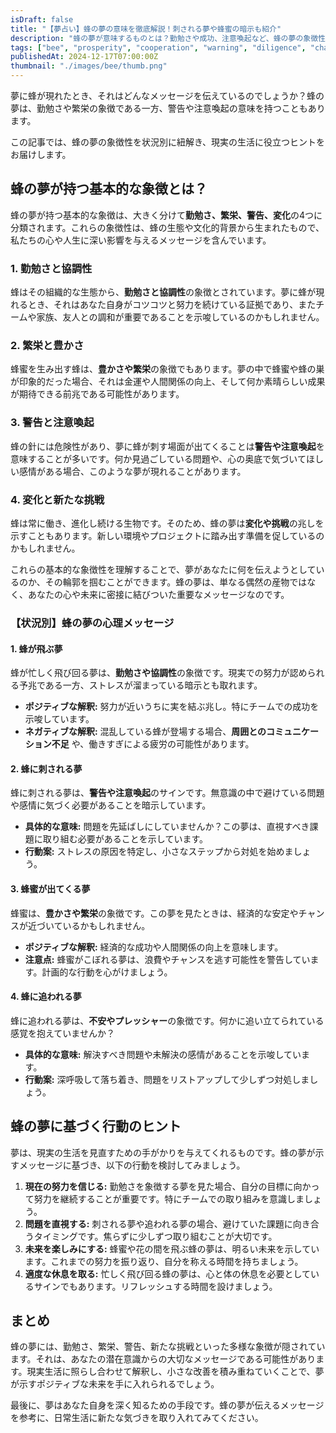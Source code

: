 ```yaml
---
isDraft: false
title: "【夢占い】蜂の夢の意味を徹底解説！刺される夢や蜂蜜の暗示も紹介"
description: "蜂の夢が意味するものとは？勤勉さや成功、注意喚起など、蜂の夢の象徴性を状況別に解説します。心理メッセージを現実に活かすヒントも必見！"
tags: ["bee", "prosperity", "cooperation", "warning", "diligence", "change", "stress", "success"]
publishedAt: 2024-12-17T07:00:00Z
thumbnail: "./images/bee/thumb.png"
---
```


夢に蜂が現れたとき、それはどんなメッセージを伝えているのでしょうか？蜂の夢は、勤勉さや繁栄の象徴である一方、警告や注意喚起の意味を持つこともあります。

この記事では、蜂の夢の象徴性を状況別に紐解き、現実の生活に役立つヒントをお届けします。

<TableOfContents />

<AdUnit />

## 蜂の夢が持つ基本的な象徴とは？

蜂の夢が持つ基本的な象徴は、大きく分けて<strong>勤勉さ、繁栄、警告、変化</strong>の4つに分類されます。これらの象徴性は、蜂の生態や文化的背景から生まれたもので、私たちの心や人生に深い影響を与えるメッセージを含んでいます。

### 1. 勤勉さと協調性

蜂はその組織的な生態から、<strong>勤勉さと協調性</strong>の象徴とされています。夢に蜂が現れるとき、それはあなた自身がコツコツと努力を続けている証拠であり、またチームや家族、友人との調和が重要であることを示唆しているのかもしれません。

### 2. 繁栄と豊かさ

蜂蜜を生み出す蜂は、<strong>豊かさや繁栄</strong>の象徴でもあります。夢の中で蜂蜜や蜂の巣が印象的だった場合、それは金運や人間関係の向上、そして何か素晴らしい成果が期待できる前兆である可能性があります。

### 3. 警告と注意喚起

蜂の針には危険性があり、夢に蜂が刺す場面が出てくることは<strong>警告や注意喚起</strong>を意味することが多いです。何か見過ごしている問題や、心の奥底で気づいてほしい感情がある場合、このような夢が現れることがあります。

### 4. 変化と新たな挑戦

蜂は常に働き、進化し続ける生物です。そのため、蜂の夢は<strong>変化や挑戦</strong>の兆しを示すこともあります。新しい環境やプロジェクトに踏み出す準備を促しているのかもしれません。

これらの基本的な象徴性を理解することで、夢があなたに何を伝えようとしているのか、その輪郭を掴むことができます。蜂の夢は、単なる偶然の産物ではなく、あなたの心や未来に密接に結びついた重要なメッセージなのです。

### 【状況別】蜂の夢の心理メッセージ

#### 1. 蜂が飛ぶ夢

蜂が忙しく飛び回る夢は、<strong>勤勉さや協調性</strong>の象徴です。現実での努力が認められる予兆である一方、ストレスが溜まっている暗示とも取れます。

- <strong>ポジティブな解釈:</strong> 努力が近いうちに実を結ぶ兆し。特にチームでの成功を示唆しています。
- <strong>ネガティブな解釈:</strong> 混乱している蜂が登場する場合、<strong>周囲とのコミュニケーション不足</strong>
  や、働きすぎによる疲労の可能性があります。

#### 2. 蜂に刺される夢

蜂に刺される夢は、<strong>警告や注意喚起</strong>のサインです。無意識の中で避けている問題や感情に気づく必要があることを暗示しています。

- <strong>具体的な意味:</strong>
  問題を先延ばしにしていませんか？この夢は、直視すべき課題に取り組む必要があることを示しています。
- <strong>行動案:</strong> ストレスの原因を特定し、小さなステップから対処を始めましょう。

#### 3. 蜂蜜が出てくる夢

蜂蜜は、<strong>豊かさや繁栄</strong>の象徴です。この夢を見たときは、経済的な安定やチャンスが近づいているかもしれません。

- <strong>ポジティブな解釈:</strong> 経済的な成功や人間関係の向上を意味します。
- <strong>注意点:</strong> 蜂蜜がこぼれる夢は、浪費やチャンスを逃す可能性を警告しています。計画的な行動を心がけましょう。

#### 4. 蜂に追われる夢

蜂に追われる夢は、<strong>不安やプレッシャー</strong>の象徴です。何かに追い立てられている感覚を抱えていませんか？

- <strong>具体的な意味:</strong> 解決すべき問題や未解決の感情があることを示唆しています。
- <strong>行動案:</strong> 深呼吸して落ち着き、問題をリストアップして少しずつ対処しましょう。

<AdUnit />

## 蜂の夢に基づく行動のヒント

夢は、現実の生活を見直すための手がかりを与えてくれるものです。蜂の夢が示すメッセージに基づき、以下の行動を検討してみましょう。

1. <strong>現在の努力を信じる:</strong> 勤勉さを象徴する夢を見た場合、自分の目標に向かって努力を継続することが重要です。特にチームでの取り組みを意識しましょう。
2. <strong>問題を直視する:</strong> 刺される夢や追われる夢の場合、避けていた課題に向き合うタイミングです。焦らずに少しずつ取り組むことが大切です。
3. <strong>未来を楽しみにする:</strong> 蜂蜜や花の間を飛ぶ蜂の夢は、明るい未来を示しています。これまでの努力を振り返り、自分を称える時間を持ちましょう。
4. <strong>適度な休息を取る:</strong> 忙しく飛び回る蜂の夢は、心と体の休息を必要としているサインでもあります。リフレッシュする時間を設けましょう。

<AdUnit />

## まとめ

蜂の夢には、勤勉さ、繁栄、警告、新たな挑戦といった多様な象徴が隠されています。それは、あなたの潜在意識からの大切なメッセージである可能性があります。現実生活に照らし合わせて解釈し、小さな改善を積み重ねていくことで、夢が示すポジティブな未来を手に入れられるでしょう。

最後に、夢はあなた自身を深く知るための手段です。蜂の夢が伝えるメッセージを参考に、日常生活に新たな気づきを取り入れてみてください。
